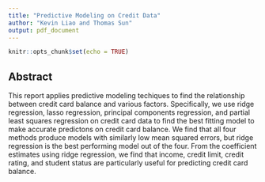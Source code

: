 ```yaml
---
title: "Predictive Modeling on Credit Data"
author: "Kevin Liao and Thomas Sun"
output: pdf_document
---
```


```r
knitr::opts_chunk$set(echo = TRUE)
```

## Abstract

This report applies predictive modeling techiques to find the relationship between credit card balance and various factors. Specifically, we use ridge regression, lasso regression, principal components regression, and partial least squares regression on credit card data to find the best fitting model to make accurate predictons on credit card balance. We find that all four methods produce models with similarly low mean squared errors, but ridge regression is the best performing model out of the four. From the coefficient estimates using ridge regression, we find that income, credit limit, credit rating, and student status are particularly useful for predicting credit card balance.

